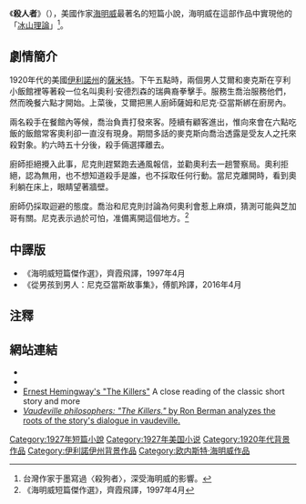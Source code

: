 《'''殺人者'''》（{{lang|en|The Killers}}），美國作家[[海明威|海明威]]最著名的短篇小說，海明威在這部作品中實現他的「[[冰山理論|冰山理論]]」<ref>台灣作家于墨寫過〈殺狗者〉，深受海明威的影響。</ref>。

== 劇情簡介 ==
1920年代的美國[[伊利諾州|伊利諾州]]的[[薩米特_(伊利諾伊州)|薩米特]]。下午五點時，兩個男人艾爾和麥克斯在亨利小飯館裡等著殺一位名叫奧利·安德烈森的瑞典裔拳擊手。服務生喬治服務他們，然而晚餐六點才開始。上菜後，艾爾把黑人廚師薩姆和尼克·亞當斯綁在廚房內。

兩名殺手在餐館內等候，喬治負責打發來客。陸續有顧客進出，惟向來會在六點吃飯的飯館常客奧利卻一直沒有現身。期間多話的麥克斯向喬治透露是受友人之托來殺對象。約六時五十分後，殺手倆選擇離去。

廚師拒絕攪入此事，尼克則趕緊跑去通風報信，並勸奧利去一趟警察局。奧利拒絕，認為無用，也不想知道殺手是誰，也不採取任何行動。當尼克離開時，看到奧利躺在床上，眼睛望著牆壁。

廚師仍採取迴避的態度。喬治和尼克則討論為何奧利會惹上麻煩，猜測可能與芝加哥有關。尼克表示過於可怕，准備离開這個地方。<ref>《海明威短篇傑作選》，齊霞飛譯，1997年4月</ref>

==中譯版==
*《海明威短篇傑作選》，齊霞飛譯，1997年4月
*《從男孩到男人：尼克亞當斯故事集》，傅凱羚譯，2016年4月

==注釋==
<div class="references-small">
<references />
</div>

==網站連結==
* {{cite web| last=Hemingway| first=Ernest| title=The Killers| url=http://www.sleuthsayers.org/2012/12/literary-mystery.html#killers| publisher=''Scribner's''| location=Chicago| year=1927| accessdate=2013-01-13| archive-date=2013-07-09| archive-url=https://web.archive.org/web/20130709024506/http://www.sleuthsayers.org/2012/12/literary-mystery.html#killers| dead-url=yes}}
* {{cite web |last=Hemingway |first=Ernest |title=A Matter of Colour |url=http://www.sleuthsayers.org/2013/01/a-hemingway-punchline.html#aMoC |publisher=''The Tabula'' |location=Oak Park, IL |year=1916 |accessdate=2013-01-13 |archive-date=2013-02-17 |archive-url=https://web.archive.org/web/20130217184111/http://www.sleuthsayers.org/2013/01/a-hemingway-punchline.html#aMoC |dead-url=yes }}
* [https://web.archive.org/web/20070626042506/http://caxton.stockton.edu/FEL08LITT2143/ Ernest Hemingway's "The Killers"] A close reading of the classic short story and more
*  [http://findarticles.com/p/articles/mi_m0403/is_1_45/ai_54895476/print ''Vaudeville philosophers: "The Killers."''  by Ron Berman analyzes the roots of the story's dialogue in vaudeville.] {{Wayback|url=http://findarticles.com/p/articles/mi_m0403/is_1_45/ai_54895476/print |date=20090101112555 }} 

{{Hemingway}}

{{DEFAULTSORT:Killers, The}}
[[Category:1927年短篇小說|Category:1927年短篇小說]]
[[Category:1927年美国小说|Category:1927年美国小说]]
[[Category:1920年代背景作品|Category:1920年代背景作品]]
[[Category:伊利諾伊州背景作品|Category:伊利諾伊州背景作品]]
[[Category:欧内斯特·海明威作品|Category:欧内斯特·海明威作品]]